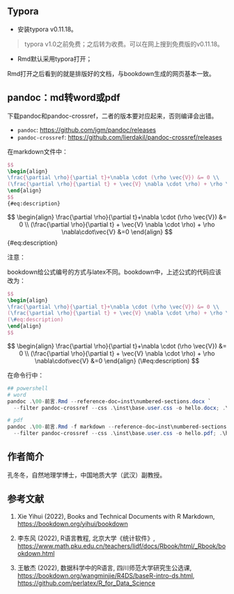 
## Typora {.unnumbered #typora}

- 安装typora v0.11.18。

> typora v1.0之前免费；之后转为收费。可以在网上搜到免费版的v0.11.18。

- Rmd默认采用typora打开；

Rmd打开之后看到的就是排版好的文档，与bookdown生成的网页基本一致。


## pandoc：md转word或pdf {.unnumbered #pandoc}

下载pandoc和pandoc-crossref，二者的版本要对应起来，否则编译会出错。

- `pandoc`: <https://github.com/jgm/pandoc/releases>
- `pandoc-crossref`: <https://github.com/lierdakil/pandoc-crossref/releases>

在markdown文件中：

```latex
$$
\begin{align}       
\frac{\partial \rho}{\partial t}+\nabla \cdot (\rho \vec{V}) &= 0 \\
(\frac{\partial \rho}{\partial t} + \vec{V} \nabla \cdot \rho) + \rho \nabla\cdot\vec{V} &=0
\end{align}
$$
{#eq:description}
```

$$
\begin{align}       
\frac{\partial \rho}{\partial t}+\nabla \cdot (\rho \vec{V}) &= 0 \\
(\frac{\partial \rho}{\partial t} + \vec{V} \nabla \cdot \rho) + \rho \nabla\cdot\vec{V} &=0
\end{align}
$$
{#eq:description}

注意：

bookdown给公式编号的方式与latex不同。bookdown中，上述公式的代码应该改为：

```latex
$$
\begin{align}       
\frac{\partial \rho}{\partial t}+\nabla \cdot (\rho \vec{V}) &= 0 \\
(\frac{\partial \rho}{\partial t} + \vec{V} \nabla \cdot \rho) + \rho \nabla\cdot\vec{V} &=0
(\#eq:description)
\end{align}
$$
```

$$
\begin{align}       
\frac{\partial \rho}{\partial t}+\nabla \cdot (\rho \vec{V}) &= 0 \\
(\frac{\partial \rho}{\partial t} + \vec{V} \nabla \cdot \rho) + \rho \nabla\cdot\vec{V} &=0
\end{align}
(\#eq:description)
$$

在命令行中：

```powershell
## powershell
# word
pandoc .\00-前言.Rmd --reference-doc=inst\numbered-sections.docx `
  --filter pandoc-crossref --css .\inst\base.user.css -o hello.docx; .\hello.docx

# pdf
pandoc .\00-前言.Rmd -f markdown --reference-doc=inst\numbered-sections.docx `
  --filter pandoc-crossref --css .\inst\base.user.css -o hello.pdf; .\hello.pdf
```

## 作者简介 {.unnumbered #author}

孔冬冬，自然地理学博士，中国地质大学（武汉）副教授。


## 参考文献 {.unnumbered #reference}

1. Xie Yihui (2022), Books and Technical Documents with R Markdown,
   <https://bookdown.org/yihui/bookdown>

2. 李东风 (2022), R语言教程, 北京大学《统计软件》,
   <https://www.math.pku.edu.cn/teachers/lidf/docs/Rbook/html/_Rbook/bookdown.html>

3. 王敏杰 (2022), 数据科学中的R语言, 四川师范大学研究生公选课,
   <https://bookdown.org/wangminjie/R4DS/baseR-intro-ds.html>, 
   <https://github.com/perlatex/R_for_Data_Science>
